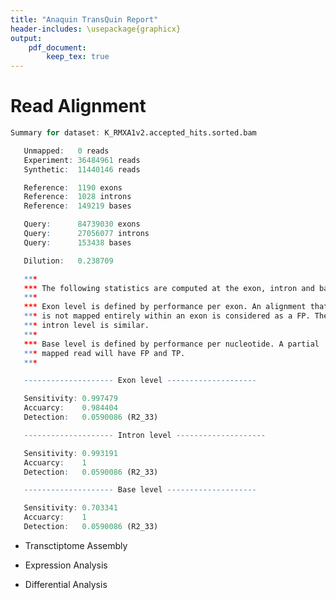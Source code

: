 ```yaml
---
title: "Anaquin TransQuin Report"
header-includes: \usepackage{graphicx}
output: 
    pdf_document:
        keep_tex: true
---
```


# Read Alignment

```r
Summary for dataset: K_RMXA1v2.accepted_hits.sorted.bam

   Unmapped:   0 reads
   Experiment: 36484961 reads
   Synthetic:  11440146 reads

   Reference:  1190 exons
   Reference:  1028 introns
   Reference:  149219 bases

   Query:      84739030 exons
   Query:      27056077 introns
   Query:      153438 bases

   Dilution:   0.238709

   ***
   *** The following statistics are computed at the exon, intron and base level.
   ***
   *** Exon level is defined by performance per exon. An alignment that
   *** is not mapped entirely within an exon is considered as a FP. The
   *** intron level is similar.
   ***
   *** Base level is defined by performance per nucleotide. A partial
   *** mapped read will have FP and TP.
   ***

   -------------------- Exon level --------------------

   Sensitivity: 0.997479
   Accuarcy:    0.984404
   Detection:   0.0590086 (R2_33)

   -------------------- Intron level --------------------

   Sensitivity: 0.993191
   Accuarcy:    1
   Detection:   0.0590086 (R2_33)

   -------------------- Base level --------------------

   Sensitivity: 0.703341
   Accuarcy:    1
   Detection:   0.0590086 (R2_33)
```

* Transctiptome Assembly


* Expression Analysis


* Differential Analysis

